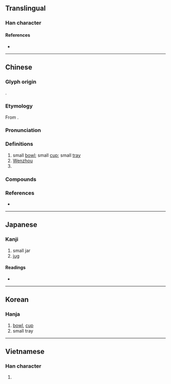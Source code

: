 {{also|瓯}}
{{character info/new}}
==Translingual==

===Han character===
{{Han char|rn=98|rad=瓦|as=11|sn=16|four=71717|canj=SRMVN|ids=⿰區瓦}}

====References====
* {{Han ref|kx=0751.220|dkj=21586|dj=1159.160|hdz=21430.150|uh=750C|ud=29964|bh=BF5E|bd=48990}}

----

==Chinese==
{{zh-forms|s=瓯}}
{{zh-wp}}

===Glyph origin===
{{Han etym}}
{{Han compound|區|瓦|ls=psc|ls2=ic|c1=p|c2=s|t1=vessel|t2=pottery}}.

===Etymology===
From {{inh|zh|sit-pro|*ʔəw-ŋ||pot; vat; jar}}.

===Pronunciation===
{{zh-pron
|m=ōu
|m-s=ngou1
|c=au1
|c-t=
|g=
|h=
|j=
|mb=é
|md=ĕu
|mn=au/xm,zz:o͘/qz:io
|mn_note=au - vernacular; o͘/io - literary
|mn-t=ao1
|w=1eu
|x=
|mc=y
|oc=y
|cat=n,pn
}}

===Definitions===
{{zh-hanzi}}

# small [[bowl]]; small [[cup]]; small [[tray]]
# [[Wenzhou]]
# {{surname|lang=zh}}

===Compounds===
{{zh-der|名動金甌|名覆金甌|固金甌|建甌|擊甌|甌劇|甌子|甌宰|甌摳|甌柑|甌江|甌穴|甌窶|甌繡|甌脫|甌臾|甌語|甌越|金甌|金甌無缺|金甌藏名|甌海}}

===References===
* {{R:yue:Hanzi}}

----

==Japanese==

===Kanji===
{{ja-kanji|grade=|rs=瓦11|shin=瓯}}

# small jar
# [[jug]]

====Readings====
* {{ja-readings
|goon=う
|kanon=おう
|kun=かめ-, はち-, ほとぎ-
}}

----

==Korean==

===Hanja===
{{ko-hanja|hangeul=구|eumhun=|rv=gu|mr=ku|y=kwu}}

# [[bowl]], [[cup]]
# small tray

----

==Vietnamese==

===Han character===
{{vi-hantu|[[âu]]|rs=瓦11}}

# {{defn|lang=vi|sort=瓦11}}